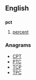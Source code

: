 {{also|PCT}}
==English==

==={{abbreviation-old|en}}===
'''pct'''

# [[percent]]

===Anagrams===
* [[CPT#English|CPT]] 
* [[PTC#English|PTC]]
* [[TCP#English|TCP]]
* [[TPC#English|TPC]]